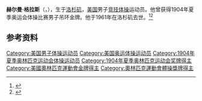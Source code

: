 {{NoteTA|G1=Sports}}
'''赫尔曼·格拉斯'''（{{lang-en|Herman Glass}}，{{bd|1880年|10月15日|1961年|1月13日}}），生于[[洛杉矶|洛杉矶]]，[[美国|美国]]男子[[竞技体操|竞技体操]]运动员。他曾获得1904年夏季奥运会体操比赛男子吊环金牌。他于1961年在洛杉矶去世。<ref>{{Cite web|title=Herman GLASS|url=https://www.olympic.org/herman-glass|accessdate=2021-03-28|work=International Olympic Committee}}</ref><ref>{{cite web|url=https://www.olympedia.org/athletes/31324|title=Herman Glass|work=Olympedia|accessdate=2021-03-29|archive-date=2021-02-06|archive-url=https://web.archive.org/web/20210206071907/http://www.olympedia.org/athletes/31324|dead-url=no}}</ref>

== 参考资料 ==
{{reflist}}

{{奥林匹克运动会体操比赛男子吊环冠军}}

{{Authority control}}
{{DEFAULTSORT:Glass, Herman}}
[[Category:美国男子体操运动员|Category:美国男子体操运动员]]
[[Category:美国奥运体操运动员|Category:美国奥运体操运动员]]
[[Category:1904年夏季奥林匹克运动会体操运动员|Category:1904年夏季奥林匹克运动会体操运动员]]
[[Category:1904年夏季奥林匹克运动会奖牌得主|Category:1904年夏季奥林匹克运动会奖牌得主]]
[[Category:美國奧林匹克運動會金牌得主|Category:美國奧林匹克運動會金牌得主]]
[[Category:奧林匹克運動會體操獎牌得主|Category:奧林匹克運動會體操獎牌得主]]